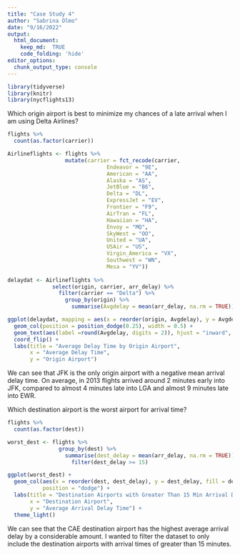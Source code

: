 ```yaml
---
title: "Case Study 4"
author: "Sabrina Olmo"
date: "9/16/2022"
output: 
  html_document:
    keep_md:  TRUE 
    code_folding: 'hide'
editor_options: 
  chunk_output_type: console
---
```


```r
library(tidyverse)
library(knitr)
library(nycflights13)
```

Which origin airport is best to minimize my chances of a late arrival when I am using Delta Airlines?
```r
flights %>%
  count(as.factor(carrier))

Airlineflights <- flights %>%
                  mutate(carrier = fct_recode(carrier,
                               Endeavor = "9E",
                               American = "AA",
                               Alaska = "AS",
                               JetBlue = "B6",
                               Delta = "DL",
                               ExpressJet = "EV",
                               Frontier = "F9",
                               AirTran = "FL",
                               Hawaiian = "HA",
                               Envoy = "MQ",
                               SkyWest = "OO",
                               United = "UA",
                               USAir = "US",
                               Virgin_America = "VX",
                               Southwest = "WN",
                               Mesa = "YV"))
         
delaydat <- Airlineflights %>%
              select(origin, carrier, arr_delay) %>%
                filter(carrier == "Delta") %>%
                  group_by(origin) %>%
                    summarise(Avgdelay = mean(arr_delay, na.rm = TRUE))

ggplot(delaydat, mapping = aes(x = reorder(origin, Avgdelay), y = Avgdelay, fill = origin)) +
  geom_col(position = position_dodge(0.25), width = 0.5) +
  geom_text(aes(label =round(Avgdelay, digits = 2)), hjust = "inward", vjust = "inward") +
  coord_flip() +
  labs(title = "Average Delay Time by Origin Airport",
       x = "Average Delay Time", 
       y = "Origin Airport")
```
We can see that JFK is the only origin airport with a negative mean arrival delay time. On average, in 2013 flights arrived around 2 minutes early into JFK, compared to almost 4 minutes late into LGA and almost 9 minutes late into EWR.


Which destination airport is the worst airport for arrival time?
```r
flights %>%
  count(as.factor(dest))

worst_dest <- flights %>%
                group_by(dest) %>%
                  summarise(dest_delay = mean(arr_delay, na.rm = TRUE)) %>%
                    filter(dest_delay >= 15)

ggplot(worst_dest) +
  geom_col(aes(x = reorder(dest, dest_delay), y = dest_delay, fill = dest), 
           position = "dodge") +
  labs(title = "Destination Airports with Greater Than 15 Min Arrival Delays",
       x = "Destination Airport", 
       y = "Average Arrival Delay Time") +
  theme_light()
```
We can see that the CAE destination airport has the highest average arrival delay by a considerable amount. I wanted to filter the dataset to only include the destination airports with arrival times of greater than 15 minutes. 
